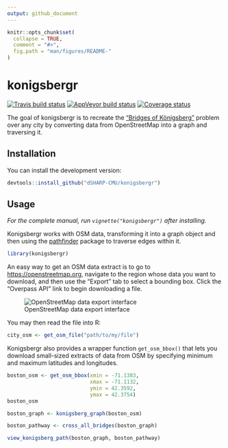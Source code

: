 ```yaml
---
output: github_document
---
```


<!-- README.md is generated from README.Rmd. Please edit that file -->

```r
knitr::opts_chunk$set(
  collapse = TRUE,
  comment = "#>",
  fig.path = "man/figures/README-"
)
```

# konigsbergr

[![Travis build status](https://travis-ci.org/dSHARP-CMU/konigsbergr.svg?branch=master)](https://travis-ci.org/dSHARP-CMU/konigsbergr)
[![AppVeyor build status](https://ci.appveyor.com/api/projects/status/github/dSHARP-CMU/konigsbergr?branch=master&svg=true)](https://ci.appveyor.com/project/dSHARP-CMU/konigsbergr)
[![Coverage status](https://codecov.io/gh/dSHARP-CMU/konigsbergr/branch/master/graph/badge.svg)](https://codecov.io/github/dSHARP-CMU/konigsbergr?branch=master)

The goal of konigsbergr is to recreate the ["Bridges of Königsberg"](https://en.wikipedia.org/wiki/Seven_Bridges_of_K%C3%B6nigsberg) problem over any city by converting data from OpenStreetMap into a graph and traversing it.

## Installation

You can install the development version:

```r
devtools::install_github("dSHARP-CMU/konigsbergr")
```

## Usage

_For the complete manual, run `vignette("konigsbergr")` after installing._

Konigsbergr works with OSM data, transforming it into a graph object and then using the [pathfinder] package to traverse edges within it.

```r
library(konigsbergr)
```

An easy way to get an OSM data extract is to go to <https://openstreetmap.org>, navigate to the region whose data you want to download, and then use the "Export" tab to select a bounding box. Click the "Overpass API" link to begin downloading a file.

![OpenStreetMap data export interface](man/figures/osm_export.jpg)

You may then read the file into R:

```r
city_osm <- get_osm_file("path/to/my/file")
```

Konigsbergr also provides a wrapper function `get_osm_bbox()` that lets you download small-sized extracts of data from OSM by specifying minimum and maximum latitudes and longitudes.

```r
boston_osm <- get_osm_bbox(xmin = -71.1383,
                           xmax = -71.1132,
                           ymin = 42.3592,
                           ymax = 42.3754)
boston_osm

boston_graph <- konigsberg_graph(boston_osm)

boston_pathway <- cross_all_bridges(boston_graph)

view_konigsberg_path(boston_graph, boston_pathway)
```

[pathfinder]: https://github.com/dSHARP-CMU/pathfinder/
